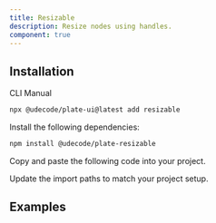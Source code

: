 ```yaml
---
title: Resizable
description: Resize nodes using handles.
component: true
---
```


<ComponentPreview name="playground-demo" id="media" />

## Installation

<Tabs defaultValue="cli">

<TabsList>
<TabsTrigger value="cli">CLI</TabsTrigger>
<TabsTrigger value="manual">Manual</TabsTrigger>
</TabsList>
<TabsContent value="cli">

```bash
npx @udecode/plate-ui@latest add resizable
```

</TabsContent>

<TabsContent value="manual">

<Steps>

<Step>

Install the following dependencies:

```bash
npm install @udecode/plate-resizable
```

</Step>

<Step>

Copy and paste the following code into your project.

</Step>

<ComponentSource name="resizable" />

<Step>

Update the import paths to match your project setup.

</Step>

</Steps>

</TabsContent>

</Tabs>

## Examples

<ComponentSource name="image-element" />
<ComponentSource name="media-embed-element" />
